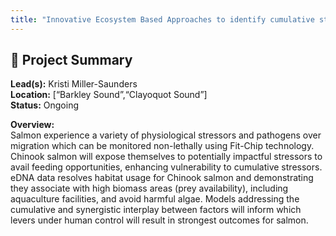 ```yaml
---
title: "Innovative Ecosystem Based Approaches to identify cumulative stressors: Salmon Fit-Chips and eDNA"
---
```


## 🧬 Project Summary

**Lead(s):** Kristi Miller-Saunders  
**Location:** ["Barkley Sound","Clayoquot Sound"]  
**Status:** Ongoing  

**Overview:**  
Salmon experience a variety of physiological stressors and pathogens over migration which can be monitored non-lethally using Fit-Chip technology. Chinook salmon will expose themselves to potentially impactful stressors to avail feeding opportunities, enhancing vulnerability to cumulative stressors. eDNA data resolves habitat usage for Chinook salmon and demonstrating they associate with high biomass areas (prey availability), including aquaculture facilities, and avoid harmful algae. Models addressing the cumulative and synergistic interplay between factors will inform which levers under human control will result in strongest outcomes for salmon.